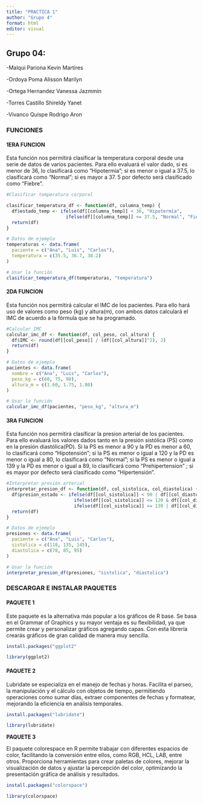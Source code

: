 ---
title: "PRACTICA 1"
author: "Grupo 4"
format: html
editor: visual
---

## Grupo 04:

-Malqui Pariona Kevin Martires

-Ordoya Poma Alisson Marilyn

-Ortega Hernandez Vanessa Jazmmin

-Torres Castillo Shireldy Yanet

-Vivanco Quispe Rodrigo Aron

### FUNCIONES

#### **1ERA FUNCION**

Esta función nos permitirá clasificar la temperatura corporal desde una serie de datos de varios pacientes. Para ello evaluará el valor dado, si es menor de 36, lo clasificará como "Hipotermia"; si es menor o igual a 37.5, lo clasificará como "Normal"; si es mayor a 37. 5 por defecto será clasificado como "Fiebre".

```{r}
#Clasificar temperatura corporal

clasificar_temperatura_df <- function(df, columna_temp) {
  df$estado_temp <- ifelse(df[[columna_temp]] < 36, "Hipotermia",
                      ifelse(df[[columna_temp]] <= 37.5, "Normal", "Fiebre"))
  return(df)
}

# Datos de ejemplo
temperaturas <- data.frame(
  paciente = c("Ana", "Luis", "Carlos"),
  temperatura = c(35.5, 36.7, 38.2)
)

# Usar la función
clasificar_temperatura_df(temperaturas, "temperatura")

```

#### **2DA FUNCION**

Esta función nos permitirá calcular el IMC de los pacientes. Para ello hará uso de valores como peso (kg) y altura(m), con ambos datos calculará el IMC de acuerdo a la fórmula que se ha programado.

```{r}
#Calcular IMC
calcular_imc_df <- function(df, col_peso, col_altura) {
  df$IMC <- round(df[[col_peso]] / (df[[col_altura]]^2), 2)
  return(df)
}

# Datos de ejemplo
pacientes <- data.frame(
  nombre = c("Ana", "Luis", "Carlos"),
  peso_kg = c(60, 75, 90),
  altura_m = c(1.60, 1.75, 1.80)
)

# Usar la función
calcular_imc_df(pacientes, "peso_kg", "altura_m")
```

#### **3RA FUNCION**

Esta función nos permitirá clasificar la presion arterial de los pacientes. Para ello evaluará los valores dados tanto en la presión sistólica (PS) como en la presión diastólica(PD). Si la PS es menor a 90 y la PD es menor a 60, lo clasificará como "Hipotensión"; si la PS es menor o igual a 120 y la PD es menor o igual a 80, lo clasificará como "Normal"; si la PS es menor o igual a 139 y la PD es menor o igual a 89, lo clasificará como "Prehipertension" ; si es mayor por defecto será clasificado como "Hipertensión".

```{r}
#Interpretar presión arterial
interpretar_presion_df <- function(df, col_sistolica, col_diastolica) {
  df$presion_estado <- ifelse(df[[col_sistolica]] < 90 | df[[col_diastolica]] < 60, "Hipotensión",
                         ifelse(df[[col_sistolica]] <= 120 & df[[col_diastolica]] <= 80, "Normal",
                         ifelse(df[[col_sistolica]] <= 139 | df[[col_diastolica]] <= 89, "Prehipertensión", "Hipertensión")))
  return(df)
}

# Datos de ejemplo
presiones <- data.frame(
  paciente = c("Ana", "Luis", "Carlos"),
  sistolica = c(118, 135, 145),
  diastolica = c(78, 85, 95)
)

# Usar la función
interpretar_presion_df(presiones, "sistolica", "diastolica")
```

### DESCARGAR E INSTALAR PAQUETES

#### PAQUETE 1

Este paquete es la alternativa más popular a los gráficos de R base. Se basa en el Grammar of Graphics y su mayor ventaja es su flexibilidad, ya que permite crear y personalizar gráficos agregando capas. Con esta librería crearás gráficos de gran calidad de manera muy sencilla.

```{r}
install.packages("ggplot2"
```

```{r}
library(ggplot2)
```

#### PAQUETE 2

Lubridate se especializa en el manejo de fechas y horas. Facilita el parseo, la manipulación y el cálculo con objetos de tiempo, permitiendo operaciones como sumar días, extraer componentes de fechas y formatear, mejorando la eficiencia en análisis temporales.

```{r}
install.packages("lubridate")
```

```{r}
library(lubridate)
```

**PAQUETE 3**

El paquete colorespace en R permite trabajar con diferentes espacios de color, facilitando la conversión entre ellos, como RGB, HCL, LAB, entre otros. Proporciona herramientas para crear paletas de colores, mejorar la visualización de datos y ajustar la percepción del color, optimizando la presentación gráfica de análisis y resultados.

```{r}
install.packages("colorspace")
```

```{r}
library(colorspace)
```
